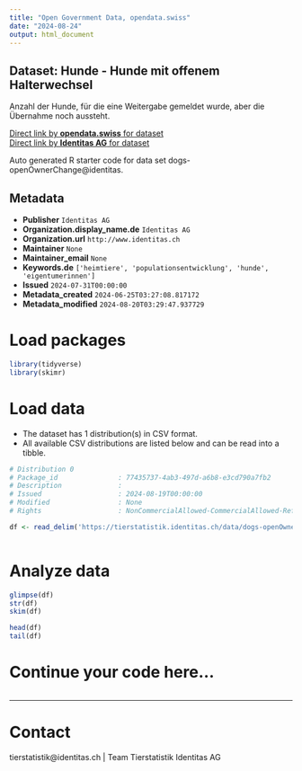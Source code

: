 ```yaml
---
title: "Open Government Data, opendata.swiss"
date: "2024-08-24"
output: html_document
---
```


## Dataset: Hunde - Hunde mit offenem Halterwechsel

Anzahl der Hunde, für die eine Weitergabe gemeldet wurde, aber die Übernahme noch aussteht. 

[Direct link by **opendata.swiss** for dataset](https://opendata.swiss/de/dataset/hunde-hunde-mit-offenem-halterwechsel)<br>
[Direct link by **Identitas AG** for dataset](https://tierstatistik.identitas.ch/)

Auto generated R starter code for data set dogs-openOwnerChange@identitas.

## Metadata

- **Publisher** `Identitas AG`
- **Organization.display_name.de** `Identitas AG`
- **Organization.url** `http://www.identitas.ch`
- **Maintainer** `None`
- **Maintainer_email** `None`
- **Keywords.de** `['heimtiere', 'populationsentwicklung', 'hunde', 'eigentumerinnen']`
- **Issued** `2024-07-31T00:00:00`
- **Metadata_created** `2024-06-25T03:27:08.817172`
- **Metadata_modified** `2024-08-20T03:29:47.937729`


# Load packages

```r

library(tidyverse)
library(skimr)

```

# Load data

-   The dataset has 1 distribution(s) in CSV format.
-   All available CSV distributions are listed below and can be read into a tibble.

```r

# Distribution 0
# Package_id               : 77435737-4ab3-497d-a6b8-e3cd790a7fb2
# Description              : 
# Issued                   : 2024-08-19T00:00:00
# Modified                 : None
# Rights                   : NonCommercialAllowed-CommercialAllowed-ReferenceRequired

df <- read_delim('https://tierstatistik.identitas.ch/data/dogs-openOwnerChange.csv')



```

# Analyze data

```r

glimpse(df)
str(df)
skim(df)

head(df)
tail(df)

```

# Continue your code here...

```r

```

------------------------------------------------------------------------

# Contact

tierstatistik@identitas.ch | Team Tierstatistik Identitas AG
